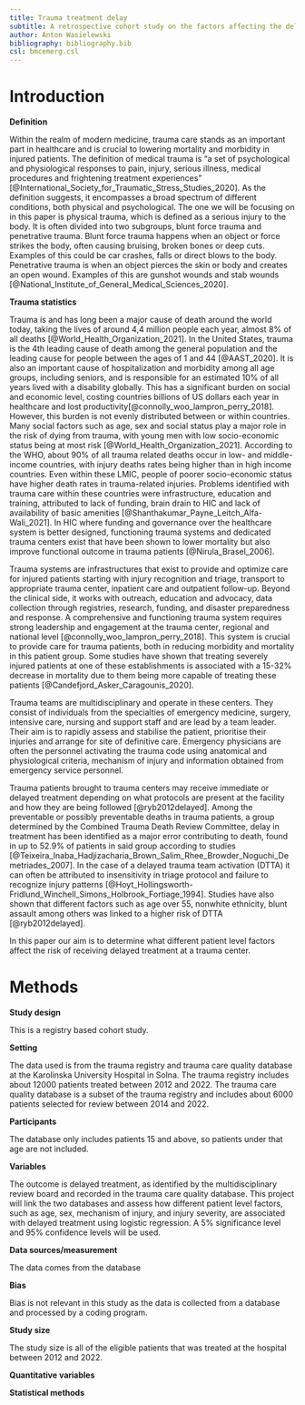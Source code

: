 ```yaml
---
title: Trauma treatment delay
subtitle: A retrospective cohort study on the factors affecting the delays in trauma care
author: Anton Wasielewski
bibliography: bibliography.bib
csl: bmcemerg.csl
---
```


# Introduction

**Definition**

Within the realm of modern medicine, trauma care stands as an important part in healthcare and is crucial to lowering mortality and morbidity in injured patients. The definition of medical trauma is "a set of psychological and physiological responses to pain, injury, serious illness, medical procedures and frightening treatment experiences" [@International_Society_for_Traumatic_Stress_Studies_2020]. As the definition suggests, it encompasses a broad spectrum of different conditions, both physical and psychological. The one we will be focusing on in this paper is physical trauma, which is defined as a serious injury to the body. It is often divided into two subgroups, blunt force trauma and penetrative trauma. Blunt force trauma happens when an object or force strikes the body, often causing bruising, broken bones or deep cuts. Examples of this could be car crashes, falls or direct blows to the body. Penetrative trauma is when an object pierces the skin or body and creates an open wound. Examples of this are gunshot wounds and stab wounds [@National_Institute_of_General_Medical_Sciences_2020].

**Trauma statistics**

Trauma is and has long been a major cause of death around the world today, taking the lives of around 4,4 million people each year, almost 8% of all deaths [@World_Health_Organization_2021]. In the United States, trauma is the 4th leading cause of death among the general population and the leading cause for people between the ages of 1 and 44 [@AAST_2020]. It is also an important cause of hospitalization and morbidity among all age groups, including seniors, and is responsible for an estimated 10% of all years lived with a disability globally. This has a significant burden on social and economic level, costing countries billions of US dollars each year in healthcare and lost productivity[@connolly_woo_lampron_perry_2018]. However, this burden is not evenly distributed between or within countries. Many social factors such as age, sex and social status play a major role in the risk of dying from trauma, with young men with low socio-economic status being at most risk [@World_Health_Organization_2021]. According to the WHO, about 90% of all trauma related deaths occur in low- and middle-income countries, with injury deaths rates being higher than in high income countries. Even within these LMIC, people of poorer socio-economic status have higher death rates in trauma-related injuries. Problems identified with trauma care within these countries were infrastructure, education and training, attributed to lack of funding, brain drain to HIC and lack of availability of basic amenities [@Shanthakumar_Payne_Leitch_Alfa-Wali_2021]. In HIC where funding and governance over the healthcare system is better designed, functioning trauma systems and dedicated trauma centers exist that have been shown to lower mortality but also improve functional outcome in trauma patients [@Nirula_Brasel_2006].

Trauma systems are infrastructures that exist to provide and optimize care for injured patients starting with injury recognition and triage, transport to appropriate trauma center, inpatient care and outpatient follow-up. Beyond the clinical side, it works with outreach, education and advocacy, data collection through registries, research, funding, and disaster preparedness and response. A comprehensive and functioning trauma system requires strong leadership and engagement at the trauma center, regional and national level [@connolly_woo_lampron_perry_2018]. This system is crucial to provide care for trauma patients, both in reducing morbidity and mortality in this patient group. Some studies have shown that treating severely injured patients at one of these establishments is associated with a 15-32% decrease in mortality due to them being more capable of treating these patients [@Candefjord_Asker_Caragounis_2020].

Trauma teams are multidisciplinary and operate in these centers. They consist of individuals from the specialties of emergency medicine, surgery, intensive care, nursing and support staff and are lead by a team leader. Their aim is to rapidly assess and stabilise the patient, prioritise their injuries and arrange for site of definitive care. Emergency physicians are often the personnel activating the trauma code using anatomical and physiological criteria, mechanism of injury and information obtained from emergency service personnel.

Trauma patients brought to trauma centers may receive immediate or delayed treatment depending on what protocols are present at the facility and how they are being followed [@ryb2012delayed]. Among the preventable or possibly preventable deaths in trauma patients, a group determined by the Combined Trauma Death Review Committee, delay in treatment has been identified as a major error contributing to death, found in up to 52.9% of patients in said group according to studies [@Teixeira_Inaba_Hadjizacharia_Brown_Salim_Rhee_Browder_Noguchi_Demetriades_2007]. In the case of a delayed trauma team activation (DTTA) it can often be attributed to insensitivity in triage protocol and failure to recognize injury patterns [@Hoyt_Hollingsworth-Fridlund_Winchell_Simons_Holbrook_Fortiage_1994]. Studies have also shown that different factors such as age over 55, nonwhite ethnicity, blunt assault among others was linked to a higher risk of DTTA [@ryb2012delayed].

In this paper our aim is to determine what different patient level factors affect the risk of receiving delayed treatment at a trauma center.

# Methods

**Study design**

This is a registry based cohort study.

**Setting**

The data used is from the trauma registry and trauma care quality database at the Karolinska University Hospital in Solna. The trauma registry includes about 12000 patients treated between 2012 and 2022. The trauma care quality database is a subset of the trauma registry and includes about 6000 patients selected for review between 2014 and 2022.

**Participants**

The database only includes patients 15 and above, so patients under that age are not included.

**Variables**

The outcome is delayed treatment, as identified by the multidisciplinary review board and recorded in the trauma care quality database. This project will link the two databases and assess how different patient level factors, such as age, sex, mechanism of injury, and injury severity, are associated with delayed treatment using logistic regression. A 5% significance level and 95% confidence levels will be used.

**Data sources/measurement**

The data comes from the database

**Bias**

Bias is not relevant in this study as the data is collected from a database and processed by a coding program.

**Study size**

The study size is all of the eligible patients that was treated at the hospital between 2012 and 2022.

**Quantitative variables**

**Statistical methods**
